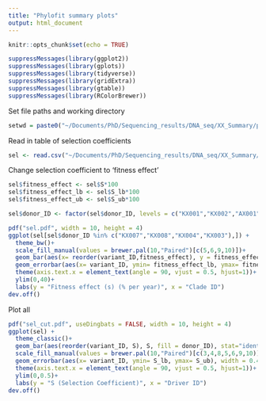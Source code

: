 ```yaml
---
title: "Phylofit summary plots"
output: html_document
---
```


```r
knitr::opts_chunk$set(echo = TRUE)
```

```r
suppressMessages(library(ggplot2))
suppressMessages(library(gplots))
suppressMessages(library(tidyverse))
suppressMessages(library(gridExtra))
suppressMessages(library(gtable))
suppressMessages(library(RColorBrewer))
```


Set file paths and working directory
```r
setwd = paste0("~/Documents/PhD/Sequencing_results/DNA_seq/XX_Summary/phylofit/") 
```

Read in table of selection coefficients
```r
sel <- read.csv("~/Documents/PhD/Sequencing_results/DNA_seq/XX_Summary/phylofit/selection_coeff_all.csv", stringsAsFactors = F)
```



Change selection coefficient to 'fitness effect'
```r
sel$fitness_effect <- sel$S*100
sel$fitness_effect_lb <- sel$S_lb*100
sel$fitness_effect_ub <- sel$S_ub*100
```

```r
sel$donor_ID <- factor(sel$donor_ID, levels = c("KX001","KX002","AX001","KX007","KX008","KX004","KX003"))

```

```r
pdf("sel.pdf", width = 10, height = 4)
ggplot(sel[sel$donor_ID %in% c("KX007","KX008","KX004","KX003"),]) +
  theme_bw()+
  scale_fill_manual(values = brewer.pal(10,"Paired")[c(5,6,9,10)])+
  geom_bar(aes(x= reorder(variant_ID,fitness_effect), y = fitness_effect,fill= donor_ID), stat="identity")+
  geom_errorbar(aes(x= variant_ID, ymin= fitness_effect_lb, ymax= fitness_effect_ub), width = 0.3, , size = 0.5)+
  theme(axis.text.x = element_text(angle = 90, vjust = 0.5, hjust=1))+
  ylim(0,40)+
  labs(y = "Fitness effect (s) (% per year)", x = "Clade ID")
dev.off()
```

Plot all
```r
pdf("sel_cut.pdf", useDingbats = FALSE, width = 10, height = 4)
ggplot(sel) +
  theme_classic()+
  geom_bar(aes(reorder(variant_ID, S), S, fill = donor_ID), stat="identity", alpha = 2)+
  scale_fill_manual(values = brewer.pal(10,"Paired")[c(3,4,8,5,6,9,10)])+
  geom_errorbar(aes(x= variant_ID, ymin= S_lb, ymax= S_ub), width = 0.4, colour = "black", size = 0.5)+
  theme(axis.text.x = element_text(angle = 90, vjust = 0.5, hjust=1))+
  ylim(0,0.5)+
  labs(y = "S (Selection Coefficient)", x = "Driver ID")
dev.off()
```

